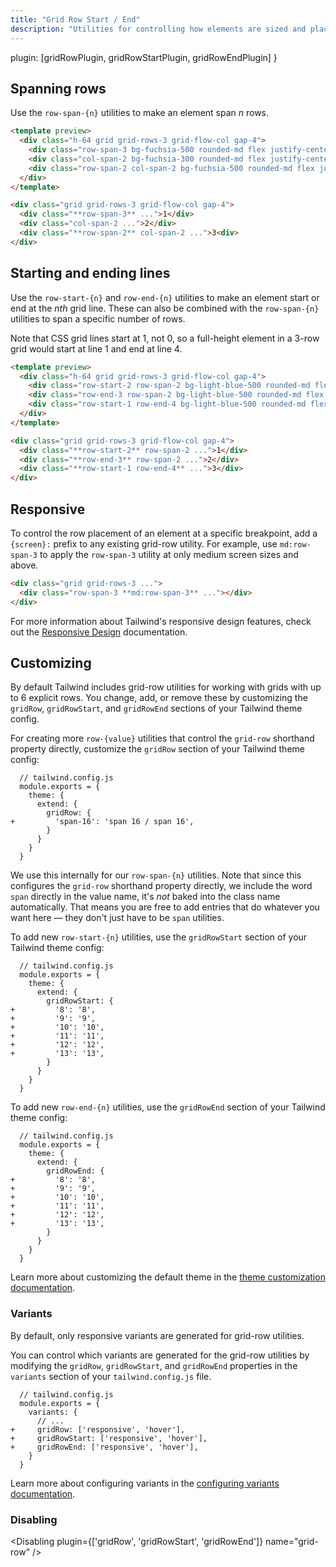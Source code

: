 ```yaml
---
title: "Grid Row Start / End"
description: "Utilities for controlling how elements are sized and placed across grid rows."
---
```



  plugin: [gridRowPlugin, gridRowStartPlugin, gridRowEndPlugin]
}

## Spanning rows

Use the `row-span-{n}` utilities to make an element span _n_ rows.

```html fuchsia
<template preview>
  <div class="h-64 grid grid-rows-3 grid-flow-col gap-4">
    <div class="row-span-3 bg-fuchsia-500 rounded-md flex justify-center items-center text-white text-2xl font-extrabold">1</div>
    <div class="col-span-2 bg-fuchsia-300 rounded-md flex justify-center items-center text-white text-2xl font-extrabold">2</div>
    <div class="row-span-2 col-span-2 bg-fuchsia-500 rounded-md flex justify-center items-center text-white text-2xl font-extrabold">3</div>
  </div>
</template>

<div class="grid grid-rows-3 grid-flow-col gap-4">
  <div class="**row-span-3** ...">1</div>
  <div class="col-span-2 ...">2</div>
  <div class="**row-span-2** col-span-2 ...">3<div>
</div>
```

## Starting and ending lines

Use the `row-start-{n}` and `row-end-{n}` utilities to make an element start or end at the _nth_ grid line. These can also be combined with the `row-span-{n}` utilities to span a specific number of rows.

Note that CSS grid lines start at 1, not 0, so a full-height element in a 3-row grid would start at line 1 and end at line 4.

```html lightBlue
<template preview>
  <div class="h-64 grid grid-rows-3 grid-flow-col gap-4">
    <div class="row-start-2 row-span-2 bg-light-blue-500 rounded-md flex justify-center items-center text-white text-2xl font-extrabold">1</div>
    <div class="row-end-3 row-span-2 bg-light-blue-500 rounded-md flex justify-center items-center text-white text-2xl font-extrabold">2</div>
    <div class="row-start-1 row-end-4 bg-light-blue-500 rounded-md flex justify-center items-center text-white text-2xl font-extrabold">3</div>
  </div>
</template>

<div class="grid grid-rows-3 grid-flow-col gap-4">
  <div class="**row-start-2** row-span-2 ...">1</div>
  <div class="**row-end-3** row-span-2 ...">2</div>
  <div class="**row-start-1 row-end-4** ...">3</div>
</div>
```

## Responsive

To control the row placement of an element at a specific breakpoint, add a `{screen}:` prefix to any existing grid-row utility. For example, use `md:row-span-3` to apply the `row-span-3` utility at only medium screen sizes and above.

```html
<div class="grid grid-rows-3 ...">
  <div class="row-span-3 **md:row-span-3** ..."></div>
</div>
```

For more information about Tailwind's responsive design features, check out the [Responsive Design](/docs/responsive-design) documentation.

## Customizing

By default Tailwind includes grid-row utilities for working with grids with up to 6 explicit rows. You change, add, or remove these by customizing the `gridRow`, `gridRowStart`, and `gridRowEnd` sections of your Tailwind theme config.

For creating more `row-{value}` utilities that control the `grid-row` shorthand property directly, customize the `gridRow` section of your Tailwind theme config:

```diff-js
  // tailwind.config.js
  module.exports = {
    theme: {
      extend: {
        gridRow: {
+         'span-16': 'span 16 / span 16',
        }
      }
    }
  }
```

We use this internally for our `row-span-{n}` utilities. Note that since this configures the `grid-row` shorthand property directly, we include the word `span` directly in the value name, it's _not_ baked into the class name automatically. That means you are free to add entries that do whatever you want here — they don't just have to be `span` utilities.

To add new `row-start-{n}` utilities, use the `gridRowStart` section of your Tailwind theme config:

```diff-js
  // tailwind.config.js
  module.exports = {
    theme: {
      extend: {
        gridRowStart: {
+         '8': '8',
+         '9': '9',
+         '10': '10',
+         '11': '11',
+         '12': '12',
+         '13': '13',
        }
      }
    }
  }
```

To add new `row-end-{n}` utilities, use the `gridRowEnd` section of your Tailwind theme config:

```diff-js
  // tailwind.config.js
  module.exports = {
    theme: {
      extend: {
        gridRowEnd: {
+         '8': '8',
+         '9': '9',
+         '10': '10',
+         '11': '11',
+         '12': '12',
+         '13': '13',
        }
      }
    }
  }
```

Learn more about customizing the default theme in the [theme customization documentation](/docs/theme#customizing-the-default-theme).

### Variants

By default, only responsive variants are generated for grid-row utilities.

You can control which variants are generated for the grid-row utilities by modifying the `gridRow`, `gridRowStart`, and `gridRowEnd` properties in the `variants` section of your `tailwind.config.js` file.

```diff-js
  // tailwind.config.js
  module.exports = {
    variants: {
      // ...
+     gridRow: ['responsive', 'hover'],
+     gridRowStart: ['responsive', 'hover'],
+     gridRowEnd: ['responsive', 'hover'],
    }
  }
```

Learn more about configuring variants in the [configuring variants documentation](/docs/configuring-variants/).

### Disabling

<Disabling plugin={['gridRow', 'gridRowStart', 'gridRowEnd']} name="grid-row" />
